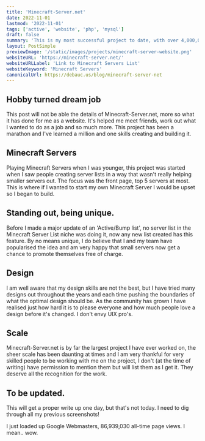 ```yaml
---
title: 'Minecraft-Server.net'
date: 2022-11-01
lastmod: '2022-11-01'
tags: ['active', 'website', 'php', 'mysql']
draft: false
summary: 'This is my most successful project to date, with over 4,000,000 Minecraft Players delivered to Minecraft Servers all over the globe.'
layout: PostSimple
previewImage: '/static/images/projects/minecraft-server-website.png'
websiteURL: 'https://minecraft-server.net/'
websiteURLLabel: 'Link to Minecraft Servers List'
websiteKeyword: 'Minecraft Servers'
canonicalUrl: https://debauc.us/blog/minecraft-server-net
---
```


## Hobby turned dream job

This post will not be able the details of Minecraft-Server.net, more so what it has done for me as a website. It's helped me meet friends, work out what I wanted to do as a job and so much more. This project has been a marathon and I've learned a million and one skills creating and building it.

## Minecraft Servers

Playing Minecraft Servers when I was younger, this project was started when I saw people creating server lists in a way that wasn't really helping smaller servers out. The focus was the front page, top 5 servers at most. This is where if I wanted to start my own Minecraft Server I would be upset so I began to build.

## Standing out, being unique.

Before I made a major update of an 'Active/Bump list', no server list in the Minecraft Server List niche was doing it, now any new list created has this feature. By no means unique, I do believe that I and my team have popularised the idea and am very happy that small servers now get a chance to promote themselves free of charge.

## Design

I am well aware that my design skills are not the best, but I have tried many designs out throughout the years and each time pushing the boundaries of what the optimal design should be. As the community has grown I have realised just how hard it is to please everyone and how much people love a design before it's changed. I don't envy UIX pro's.

## Scale

Minecraft-Server.net is by far the largest project I have ever worked on, the sheer scale has been daunting at times and I am very thankful for very skilled people to be working with me on the project, I don't (at the time of writing) have permission to mention them but will list them as I get it. They deserve all the recognition for the work.

## To be updated.

This will get a proper write up one day, but that's not today. I need to dig through all my previous screenshots!

I just loaded up Google Webmasters, 86,939,030 all-time page views. I mean.. wow.
